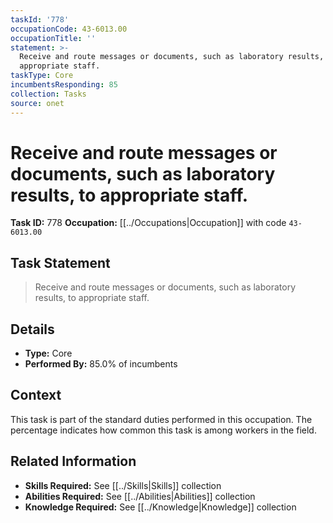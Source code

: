 ```yaml
---
taskId: '778'
occupationCode: 43-6013.00
occupationTitle: ''
statement: >-
  Receive and route messages or documents, such as laboratory results, to
  appropriate staff.
taskType: Core
incumbentsResponding: 85
collection: Tasks
source: onet
---
```

# Receive and route messages or documents, such as laboratory results, to appropriate staff.

**Task ID:** 778
**Occupation:** [[../Occupations|Occupation]] with code `43-6013.00`

## Task Statement

> Receive and route messages or documents, such as laboratory results, to appropriate staff.

## Details

- **Type:** Core
- **Performed By:** 85.0% of incumbents

## Context

This task is part of the standard duties performed in this occupation. The percentage indicates how common this task is among workers in the field.

## Related Information

- **Skills Required:** See [[../Skills|Skills]] collection
- **Abilities Required:** See [[../Abilities|Abilities]] collection
- **Knowledge Required:** See [[../Knowledge|Knowledge]] collection
